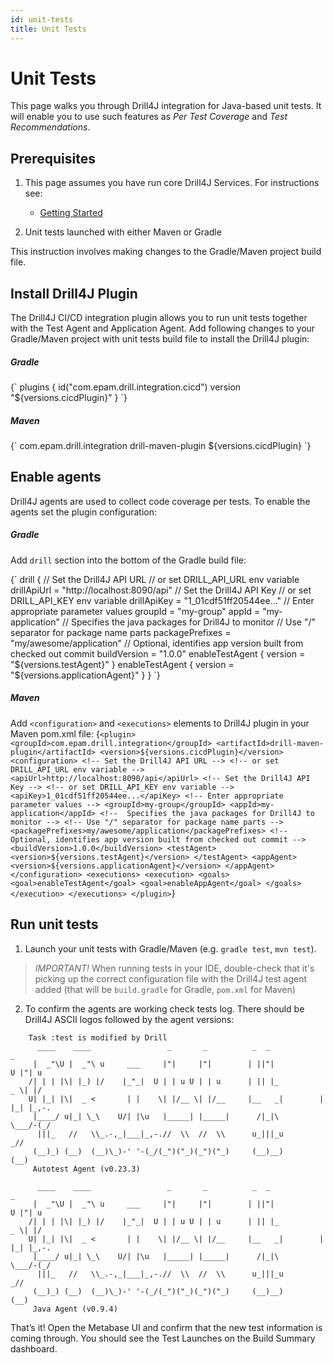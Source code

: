 ```yaml
---
id: unit-tests
title: Unit Tests
---
```


# Unit Tests


This page walks you through Drill4J integration for Java-based unit tests.
It will enable you to use such features as _Per Test Coverage_ and _Test Recommendations_.

## Prerequisites

1. This page assumes you have run core Drill4J Services. For instructions see:

    - [Getting Started](/docs/getting-started/local-deployment)

2. Unit tests launched with either Maven or Gradle

This instruction involves making changes to the Gradle/Maven project build file.

## Install Drill4J Plugin

The Drill4J CI/CD integration plugin allows you to run unit tests together with the Test Agent and Application Agent.
Add following changes to your Gradle/Maven project with unit tests build file to install the Drill4J plugin:

##### Gradle
<Codeblock language="kotlin">
{`
plugins {
    id("com.epam.drill.integration.cicd") version "${versions.cicdPlugin}"
}
`}
</Codeblock>


##### Maven

<Codeblock language="xml">
{`
<build>
    <plugins>
        <plugin>
            <groupId>com.epam.drill.integration</groupId>
            <artifactId>drill-maven-plugin</artifactId>
            <version>${versions.cicdPlugin}</version>
            <configuration>
            </configuration>
        </plugin>
   </plugins>
</build>
`}
</Codeblock>

## Enable agents

Drill4J agents are used to collect code coverage per tests.
To enable the agents set the plugin configuration:

##### Gradle

Add `drill` section into the bottom of the Gradle build file:

<Codeblock language="groovy">
{`
drill {
    // Set the Drill4J API URL
    // or set DRILL_API_URL env variable
    drillApiUrl = "http://localhost:8090/api"
    // Set the Drill4J API Key
    // or set DRILL_API_KEY env variable
    drillApiKey = "1_01cdf51ff20544ee..."
    // Enter appropriate parameter values
    groupId = "my-group"
    appId = "my-application"
    // Specifies the java packages for Drill4J to monitor
    // Use "/" separator for package name parts
    packagePrefixes = "my/awesome/application"
    // Optional, identifies app version built from checked out commit
    buildVersion = "1.0.0"
    enableTestAgent {
        version = "${versions.testAgent}"
    }
    enableTestAgent {
        version = "${versions.applicationAgent}"
    }
}
`}
</Codeblock>

##### Maven
Add `<configuration>` and `<executions>` elements to Drill4J plugin in your Maven pom.xml file:
<Codeblock language="xml">
{`
<plugin>
    <groupId>com.epam.drill.integration</groupId>
    <artifactId>drill-maven-plugin</artifactId>
    <version>${versions.cicdPlugin}</version>
    <configuration>
        <!-- Set the Drill4J API URL -->
        <!-- or set DRILL_API_URL env variable -->
        <apiUrl>http://localhost:8090/api</apiUrl>
        <!-- Set the Drill4J API Key -->
        <!-- or set DRILL_API_KEY env variable -->
        <apiKey>1_01cdf51ff20544ee...</apiKey>
        <!-- Enter appropriate parameter values -->
        <groupId>my-group</groupId>
        <appId>my-application</appId>
        <!--  Specifies the java packages for Drill4J to monitor -->
        <!-- Use "/" separator for package name parts -->
        <packagePrefixes>my/awesome/application</packagePrefixes>
        <!-- Optional, identifies app version built from checked out commit -->
        <buildVersion>1.0.0</buildVersion>
        <testAgent>
            <version>${versions.testAgent}</version>
        </testAgent>
        <appAgent>
            <version>${versions.applicationAgent}</version>
        </appAgent>
    </configuration>
    <executions>
        <execution>
            <goals>
                <goal>enableTestAgent</goal>
                <goal>enableAppAgent</goal>
            </goals>
        </execution>
    </executions>
</plugin>
`}
</Codeblock>

## Run unit tests

1. Launch your unit tests with Gradle/Maven (e.g. `gradle test`, `mvn test`).

> *IMPORTANT!*
When running tests in your IDE, double-check that it's picking up the correct configuration file with the Drill4J test agent added (that will be `build.gradle` for Gradle, `pom.xml` for Maven)

2. To confirm the agents are working check tests log.
There should be Drill4J ASCII logos followed by the agent versions:

```log
    Task :test is modified by Drill
      ____    ____                 _       _          _  _                _
     |  _"\U |  _"\ u     ___     |"|     |"|        | ||"|            U |"| u
    /| | | |\| |_) |/    |_"_|  U | | u U | | u      | || |_          _ \| |/
    U| |_| |\|  _ <       | |    \| |/__ \| |/__     |__   _|        | |_| |_,-.
     |____/ u|_| \_\    U/| |\u   |_____| |_____|      /|_|\          \___/-(_/
      |||_   //   \\_.-,_|___|_,-.//  \\  //  \\      u_|||_u          _//
     (__)_) (__)  (__)\_)-' '-(_/(_")("_)(_")("_)     (__)__)         (__)
     Autotest Agent (v0.23.3)

      ____    ____                 _       _          _  _                _
     |  _"\U |  _"\ u     ___     |"|     |"|        | ||"|            U |"| u
    /| | | |\| |_) |/    |_"_|  U | | u U | | u      | || |_          _ \| |/
    U| |_| |\|  _ <       | |    \| |/__ \| |/__     |__   _|        | |_| |_,-.
     |____/ u|_| \_\    U/| |\u   |_____| |_____|      /|_|\          \___/-(_/
      |||_   //   \\_.-,_|___|_,-.//  \\  //  \\      u_|||_u          _//
     (__)_) (__)  (__)\_)-' '-(_/(_")("_)(_")("_)     (__)__)         (__)
     Java Agent (v0.9.4)
```
That’s it! Open the Metabase UI and confirm that the new test information is coming through.
You should see the Test Launches on the Build Summary dashboard.
